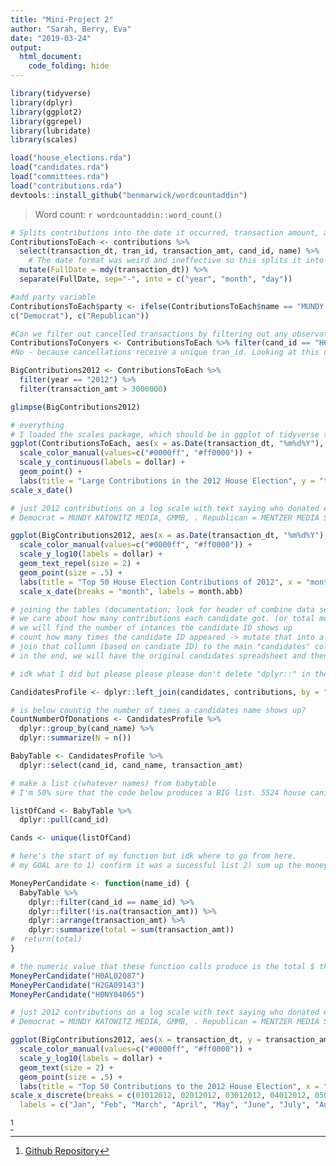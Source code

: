 ```yaml
---
title: "Mini-Project 2"
author: "Sarah, Berry, Eva"
date: "2019-03-24"
output: 
  html_document:
    code_folding: hide
---
```



```r
library(tidyverse)
library(dplyr)
library(ggplot2)
library(ggrepel)
library(lubridate)
library(scales)
```

```r
load("house_elections.rda")
load("candidates.rda")
load("committees.rda")
load("contributions.rda")
devtools::install_github("benmarwick/wordcountaddin")
```

> Word count: `r wordcountaddin::word_count()`


```r

# Splits contributions into the date it occurred, transaction amount, and the the recipient's ID
ContributionsToEach <- contributions %>%
  select(transaction_dt, tran_id, transaction_amt, cand_id, name) %>%
    # The date format was weird and ineffective so this splits it into 3 columns, for year, month, and day. I used "lubridate" which should be part of tidyverse
  mutate(FullDate = mdy(transaction_dt)) %>%
  separate(FullDate, sep="-", into = c("year", "month", "day"))

#add party variable  
ContributionsToEach$party <- ifelse(ContributionsToEach$name == "MUNDY KATOWITZ MEDIA, INC.," | ContributionsToEach$name == "GMMB", 
c("Democrat"), c("Republican"))

#Can we filter out cancelled transactions by filtering out any observation that has a non-unique tran_id? Let's look at contributions for one candidate who had a lot of cancelled donations:
ContributionsToConyers <- ContributionsToEach %>% filter(cand_id == "H6MI01028")
#No - because cancellations receive a unique tran_id. Looking at this dataset, there are many cases where I can't figure out which positive transaction each negative one is cancelling, because there is nothing linking them.  

BigContributions2012 <- ContributionsToEach %>%
  filter(year == "2012") %>%
  filter(transaction_amt > 3000000)


```
 
 
```r

glimpse(BigContributions2012)
```

```r
# everything
# I loaded the scales package, which should be in ggplot of tidyverse to make the transaction amount be in dollars and not exponents
ggplot(ContributionsToEach, aes(x = as.Date(transaction_dt, "%m%d%Y"), y = transaction_amt, color = party)) + 
  scale_color_manual(values=c("#0000ff", "#ff0000")) +
  scale_y_continuous(labels = dollar) +
  geom_point() +
  labs(title = "Large Contributions in the 2012 House Election", y = "transaction amount", x = "transaction date") +
scale_x_date()
```


```r

# just 2012 contributions on a log scale with text saying who donated each big donation.
# Democrat = MUNDY KATOWITZ MEDIA, GMMB, . Republican = MENTZER MEDIA SERVICES,CROSSROADS MEDIA, NATIONAL MEDIA RESEARCH PLANNING(?), AMERICAN RAMBLER PRODUCTIONS,

ggplot(BigContributions2012, aes(x = as.Date(transaction_dt, "%m%d%Y"), y = transaction_amt, label = name, color = party)) +
  scale_color_manual(values=c("#0000ff", "#ff0000")) +
  scale_y_log10(labels = dollar) +
  geom_text_repel(size = 2) +
  geom_point(size = .5) +
  labs(title = "Top 50 House Election Contributions of 2012", x = "month", y = "transaction amount") +
  scale_x_date(breaks = "month", labels = month.abb)
```

```r
# joining the tables (documentation; look for header of combine data sets at https://www.rstudio.com/wp-content/uploads/2015/02/data-wrangling-cheatsheet.pdf)
# we care about how many contributions each candidate got. (or total money they got?)
# we will find the number of intances the candidate ID shows up
# count how many times the candidate ID appeared -> mutate that into a new collumn
# join that collumn (based on candiate ID) to the main "candidates" column
# in the end, we will have the original candidates spreadsheet and then two extra columns of number of individual contributions and total money donated to each candidate

# idk what I did but please please please don't delete "dplyr::" in these. It seems redundant but it's the only way it worked.

CandidatesProfile <- dplyr::left_join(candidates, contributions, by = "cand_id")

# is below countig the number of times a candidates name shows up?
CountNumberOfDonations <- CandidatesProfile %>%
  dplyr::group_by(cand_name) %>%
  dplyr::summarize(N = n())

BabyTable <- CandidatesProfile %>%
  dplyr::select(cand_id, cand_name, transaction_amt)

# make a list c(whatever names) from babytable
# I'm 50% sure that the code below produces a BIG list. 5524 house canidates seems about right

listOfCand <- BabyTable %>%
  dplyr::pull(cand_id)

Cands <- unique(listOfCand)

# here's the start of my function but idk where to go from here.
# my GOAL are to 1) confirm it was a sucessful list 2) sum up the money per candidate using the list

MoneyPerCandidate <- function(name_id) {
  BabyTable %>%
    dplyr::filter(cand_id == name_id) %>%
    dplyr::filter(!is.na(transaction_amt)) %>%
    dplyr::arrange(transaction_amt) %>%
    dplyr::summarize(total = sum(transaction_amt))
#  return(total)
}

# the numeric value that these function calls produce is the total $ that was given to each house candidate
MoneyPerCandidate("H0AL02087")
MoneyPerCandidate("H2GA09143")
MoneyPerCandidate("H0NY04065")
```


```r

# just 2012 contributions on a log scale with text saying who donated each big donation.
# Democrat = MUNDY KATOWITZ MEDIA, GMMB, . Republican = MENTZER MEDIA SERVICES,CROSSROADS MEDIA, NATIONAL MEDIA RESEARCH PLANNING(?), AMERICAN RAMBLER PRODUCTIONS,

ggplot(BigContributions2012, aes(x = transaction_dt, y = transaction_amt, label = name, color = party)) +
  scale_color_manual(values=c("#0000ff", "#ff0000")) +
  scale_y_log10(labels = dollar) +
  geom_text(size = 2) +
  geom_point(size = .5) +
  labs(title = "Top 50 Contributions to the 2012 House Election", x = "transaction date", y = "transaction amount") +
scale_x_discrete(breaks = c(01012012, 02012012, 03012012, 04012012, 05012012, 06012012, 07012012, 08012012, 09012012, 10012012, 11012012, 12012012),
  labels = c("Jan", "Feb", "March", "April", "May", "June", "July", "Aug", "Sept", "Oct", "Nov", "Dec"))

```

^[[Github Repository](https://github.com/eputnam17/sds192-mp2)
]